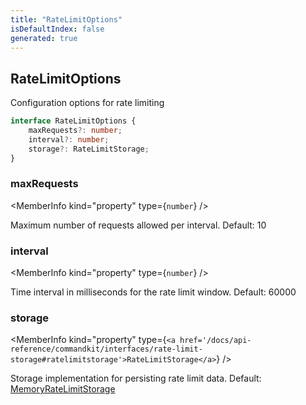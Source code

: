```yaml
---
title: "RateLimitOptions"
isDefaultIndex: false
generated: true
---
```



<!-- This file was generated from the CommandKit source. Do not modify. Instead, re-run the "docgen" script -->


## RateLimitOptions

<GenerationInfo sourceFile="packages/commandkit/src/utils/useful-stuff/ratelimiter.ts" sourceLine="42" packageName="commandkit" />

Configuration options for rate limiting

```ts title="Signature"
interface RateLimitOptions {
    maxRequests?: number;
    interval?: number;
    storage?: RateLimitStorage;
}
```

<div className="members-wrapper">

### maxRequests

<MemberInfo kind="property" type={`number`}   />

Maximum number of requests allowed per interval. Default: 10
### interval

<MemberInfo kind="property" type={`number`}   />

Time interval in milliseconds for the rate limit window. Default: 60000
### storage

<MemberInfo kind="property" type={`<a href='/docs/api-reference/commandkit/interfaces/rate-limit-storage#ratelimitstorage'>RateLimitStorage</a>`}   />

Storage implementation for persisting rate limit data. Default: <a href='/docs/api-reference/commandkit/classes/memory-rate-limit-storage#memoryratelimitstorage'>MemoryRateLimitStorage</a>


</div>
